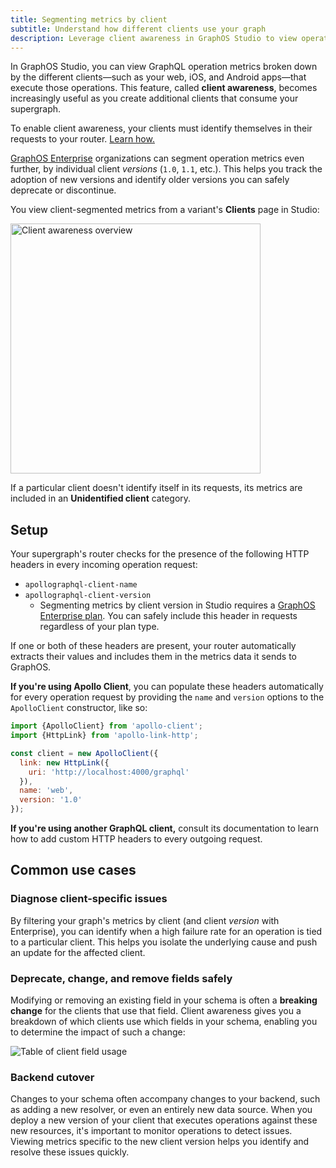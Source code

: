 ```yaml
---
title: Segmenting metrics by client
subtitle: Understand how different clients use your graph
description: Leverage client awareness in GraphOS Studio to view operation metrics segmented by clients, including client versions.
---
```


In GraphOS Studio, you can view GraphQL operation metrics broken down by the different clients—such as your web, iOS, and Android apps—that execute those operations. This feature, called **client awareness**, becomes increasingly useful as you create additional clients that consume your supergraph.

<Note>

To enable client awareness, your clients must identify themselves in their requests to your router. [Learn how.](#setup)

</Note>

[GraphOS Enterprise](https://www.apollographql.com/pricing) organizations can segment operation metrics even further, by individual client _versions_ (`1.0`, `1.1`, etc.). This helps you track the adoption of new versions and identify older versions you can safely deprecate or discontinue.

You view client-segmented metrics from a variant's **Clients** page in Studio:

<img
  src="../img/client-awareness/overview.jpg"
  className="screenshot"
  alt="Client awareness overview"
  width="400"
/>

<Note>

If a particular client doesn't identify itself in its requests, its metrics are included in an **Unidentified client** category.

</Note>

## Setup

Your supergraph's router checks for the presence of the following HTTP headers in every incoming operation request:

- `apollographql-client-name`
- `apollographql-client-version`
  - Segmenting metrics by client version in Studio requires a [GraphOS Enterprise plan](https://www.apollographql.com/pricing). You can safely include this header in requests regardless of your plan type.

If one or both of these headers are present, your router automatically extracts their values and includes them in the metrics data it sends to GraphOS.

**If you're using Apollo Client**, you can populate these headers automatically for every operation request by providing the `name` and `version` options to the `ApolloClient` constructor, like so:

```js {8-9}
import {ApolloClient} from 'apollo-client';
import {HttpLink} from 'apollo-link-http';

const client = new ApolloClient({
  link: new HttpLink({
    uri: 'http://localhost:4000/graphql'
  }),
  name: 'web',
  version: '1.0'
});
```

**If you're using another GraphQL client,** consult its documentation to learn how to add custom HTTP headers to every outgoing request.

## Common use cases

### Diagnose client-specific issues

By filtering your graph's metrics by client (and client _version_ with Enterprise), you can identify when a high failure rate for an operation is tied to a particular client. This helps you isolate the underlying cause and push an update for the affected client.

### Deprecate, change, and remove fields safely

Modifying or removing an existing field in your schema is often a **breaking change** for the clients that use that field. Client awareness gives you a breakdown of which clients use which fields in your schema, enabling you to determine the impact of such a change:

<img
  src="../img/client-awareness/field-usage.png"
  className="screenshot"
  alt="Table of client field usage"
/>

### Backend cutover

Changes to your schema often accompany changes to your backend, such as adding a new resolver, or even an entirely new data source. When you deploy a new version of your client that executes operations against these new resources, it's important to monitor operations to detect issues. Viewing metrics specific to the new client version helps you identify and resolve these issues quickly.
